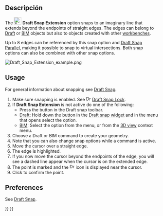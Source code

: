 <languages/>

{{Docnav
|[[Draft_Snap_Perpendicular|Snap Perpendicular]]
|[[Draft_Snap_Parallel|Snap Parallel]]
|[[Draft_Workbench|Draft]]
|IconL=Draft_Snap_Perpendicular.svg
|IconR=Draft_Snap_Parallel.svg
|IconC=Workbench_Draft.svg
}}

<div class="mw-translate-fuzzy">
{{GuiCommand|Name=Draft Snap Extension|Workbenches=[[Draft Workbench|Draft]], [[Arch Workbench|Arch]]|MenuLocation=Draft → [[Draft Snap|Snap]] → Extension|Shortcut=|SeeAlso=}}
</div>

<span id="Description"></span>
==Descripción==

The [[Image:Draft_Snap_Extension.svg|24px]] '''Draft Snap Extension''' option snaps to an imaginary line that extends beyond the endpoints of straight edges. The edges can belong to [[Draft_Workbench|Draft]] or [[BIM_Workbench|BIM]] objects but also to objects created with other [[Workbenches|workbenches]].

Up to 8 edges can be referenced by this snap option and [[Draft_Snap_Parallel|Draft Snap Parallel]], making it possible to snap to virtual intersections. Both snap options can also be combined with other snap options.

[[Image:Draft_Snap_Extension_example.png]]
{{Caption|Snapping the second point of a line to the extension of an edge}}

== Usage ==

For general information about snapping see [[Draft_Snap|Draft Snap]].

# Make sure snapping is enabled. See [[Image:Draft_Snap_Lock.svg|16px]] [[Draft_Snap_Lock|Draft Snap Lock]].
# If '''Draft Snap Extension''' is not active do one of the following:
#* Press the {{Button|[[Image:Draft_Snap_Extension.svg|16px]] [[Draft_Snap_Extension|Snap extension]]}} button in the Draft snap toolbar.
#* [[Draft_Workbench|Draft]]: Hold down the {{Button|[[Image:Draft_Snap_Lock.svg|x16px]][[Image:Toolbar_flyout_arrow.svg|x16px]]}} button in the [[Draft_snap_widget|Draft snap widget]] and in the menu that opens select the {{MenuCommand|[[Image:Draft_Snap_Extension.svg|16px]] Snap extension}} option.
#* [[BIM_Workbench|BIM]]: Select the {{MenuCommand|Snapping → [[Image:Draft_Snap_Extension.svg|16px]] Snap extension}} option from the menu, or from the [[3D_view|3D view]] context menu.
# Choose a Draft or BIM command to create your geometry.
# Note that you can also change snap options while a command is active.
# Move the cursor over a straight edge.
# The edge is highlighted.
# If you now move the cursor beyond the endpoints of the edge, you will see a dashed line appear when the cursor is on the extended edge.
# The point is marked and the [[Image:Draft_Snap_Extension.svg|16px]] icon is displayed near the cursor.
# Click to confirm the point.

== Preferences ==

See [[Draft_Snap#Preferences|Draft Snap]].


{{Docnav
|[[Draft_Snap_Perpendicular|Snap Perpendicular]]
|[[Draft_Snap_Parallel|Snap Parallel]]
|[[Draft_Workbench|Draft]]
|IconL=Draft_Snap_Perpendicular.svg
|IconR=Draft_Snap_Parallel.svg
|IconC=Workbench_Draft.svg
}}

{{Draft Tools navi{{#translation:}}}}
{{Userdocnavi{{#translation:}}}}